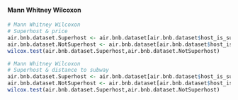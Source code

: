 #### Mann Whitney Wilcoxon

```{r, cache=TRUE, eval=FALSE, tidy=TRUE, warning=FALSE,message=FALSE}
# Mann Whitney Wilcoxon
# Superhost & price
air.bnb.dataset.Superhost <- air.bnb.dataset[air.bnb.dataset$host_is_superhost =="t",c("price")]
air.bnb.dataset.NotSuperhost <- air.bnb.dataset[air.bnb.dataset$host_is_superhost =="f",c("price")]
wilcox.test(air.bnb.dataset.Superhost,air.bnb.dataset.NotSuperhost)
```

```{r, cache=TRUE, eval=FALSE, tidy=TRUE, warning=FALSE,message=FALSE}
# Mann Whitney Wilcoxon
# Superhost & distance to subway
air.bnb.dataset.Superhost <- air.bnb.dataset[air.bnb.dataset$host_is_superhost =="t",c("distance_in_meters")]
air.bnb.dataset.NotSuperhost <- air.bnb.dataset[air.bnb.dataset$host_is_superhost =="f",c("distance_in_meters")]
wilcox.test(air.bnb.dataset.Superhost,air.bnb.dataset.NotSuperhost)

```
